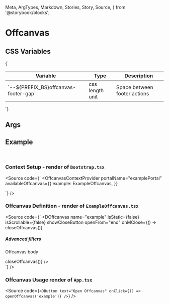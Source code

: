   Meta,
  ArgTypes,
  Markdown,
  Stories,
  Story,
  Source,
} from '@storybook/blocks';


# Offcanvas

## CSS Variables
<Markdown>
  {`

  | Variable                                     | Type              | Description                                 |
  |----------------------------------------------|-------------------|---------------------------------------------|
  | \`--${PREFIX_BS}offcanvas-footer-gap\`       | css length unit   | Space between footer actions                |

  `}
</Markdown>

## Args
<Meta of={DOffcanvasStories} />

<ArgTypes of={DOffcanvasStories} />

## Example

<Story of={useOffcanvasContextStories.useOffcanvasContext} />
<br />

### Context Setup - render of `Bootstrap.tsx`
<Source
  code={`
 <OffcanvasContextProvider
  portalName="examplePortal"
  availableOffcanvas={{
    example: ExampleOffcanvas,
  }}
>
  <ExampleChildren />
</OffcanvasContextProvider>
  `}
/>

### Offcanvas Definition - render of `ExampleOffcanvas.tsx`
<Source
  code={`
<DOffcanvas
  name="example"
  isStatic={false}
  isScrollable={false}
  showCloseButton
  openFrom="end"
  onMClose={() => closeOffcanvas()}
>
  <div slot="header">
    <h5 className="fw-bold">Advanced filters</h5>
  </div>
  <div slot="body">
    <p>Offcanvas body</p>
  </div>
  <div slot="footer">
    <DButton
      text="cancel"
      theme="secondary"
      variant="outline"
      className="d-grid"
      isPill
      onClick={() => closeOffcanvas()}
    />
    <DButton text="ok" className="d-grid" isPill />
  </div>
</DOffcanvas>
  `}
/>

### Offcanvas Usage render of `App.tsx`
<Source
  code={`
<DButton text="Open Offcanvas" onClick={() => openOffcanvas('example')} />
  `}
/>

<Stories />


